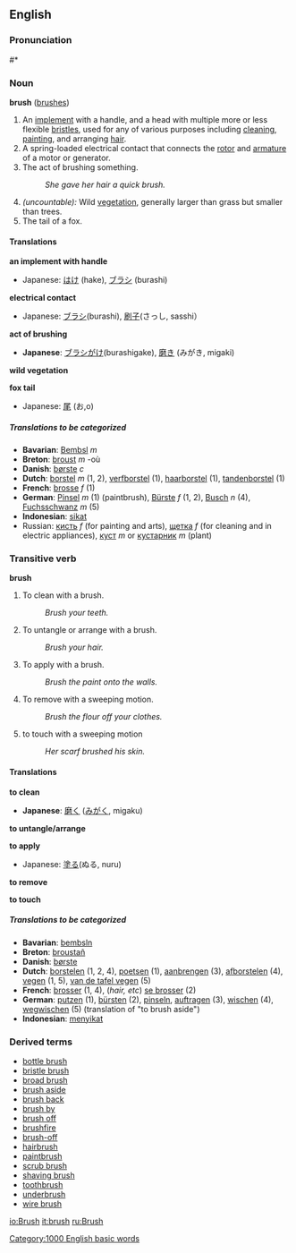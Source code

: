 ==English==
===Pronunciation===
#*{{audio|en-us-brush.ogg|Audio (US)}}

=== Noun ===
'''brush''' ([[brushes]])

#<!--DefN-A--> An [[implement]] with a handle, and a head with multiple more or less flexible [[bristle]]s, used for any of various purposes including [[clean]]ing, [[paint]]ing, and arranging [[hair]].
#<!--DefN-B--> A spring-loaded electrical contact that connects the [[rotor]] and [[armature]] of a motor or generator.
#<!--DefN-C--> The act of brushing something.
#: ''She gave her hair a quick brush.''
#<!--DefN-D--> ''(uncountable):'' Wild [[vegetation]], generally larger than grass but smaller than trees.
#<!--DefN-E--> The tail of a fox.

====Translations====
<!--DefN-A-->'''an implement with handle'''
{{top}}
*Japanese: [[はけ]] (hake), [[ブラシ]] (burashi)
{{mid}}
{{bottom}}

<!--DefN-B-->'''electrical contact'''
{{top}}
*Japanese: [[ブラシ]](burashi), [[刷子]](さっし, sasshi）
{{mid}}
{{bottom}}

<!--DefN-C-->'''act of brushing'''
{{top}}
*'''Japanese''': [[ブラシがけ]](burashigake), [[磨き]] (みがき, migaki) 
{{mid}}
{{bottom}}

<!--DefN-D-->'''wild vegetation'''
{{top}}
{{mid}}
{{bottom}}

<!--DefN-E-->'''fox tail'''
{{top}}
*Japanese: [[尾]] (お,o)
{{mid}}
{{bottom}}

=====Translations to be categorized=====
{{checktrans}}
*'''Bavarian''': [[Bembsl]] ''m'' <!-- definition not verified -->
*'''Breton''': [[broust]] ''m'' -où <!-- definition not verified -->
*'''Danish''': [[børste]] ''c''
*'''Dutch''': [[borstel]] ''m'' (1, 2), [[verfborstel]] (1), [[haarborstel]] (1), [[tandenborstel]] (1)
*'''French''': [[brosse]] ''f'' (1)
*'''German''': [[Pinsel]] ''m'' (1) (paintbrush), [[Bürste]] ''f'' (1, 2),  [[Busch]] ''n'' (4), [[Fuchsschwanz]] ''m'' (5)
*'''Indonesian''': [[sikat]] <!-- definition not verified -->
*Russian: [[кисть]] ''f'' (for painting and arts), [[щетка]] ''f'' (for cleaning and in electric appliances), [[куст]] ''m'' or [[кустарник]] ''m'' (plant)

=== Transitive verb ===
'''brush'''

#<!--DefTV-A-->To clean with a brush.
#: ''Brush your teeth.''
#<!--DefTV-B-->To untangle or arrange with a brush.
#: ''Brush your hair.''
#<!--DefTV-C-->To apply with a brush.
#: ''Brush the paint onto the walls.''
#<!--DefTV-D-->To remove with a sweeping motion.
#: ''Brush the flour off your clothes.''
#<!--DefTV-E-->to touch with a sweeping motion
#: ''Her scarf brushed his skin.''

====Translations====
<!--DefTV-A-->'''to clean'''
{{top}}
*'''Japanese''': [[磨く]] ([[みがく]], migaku) 
{{mid}}
{{bottom}}

<!--DefTV-B-->'''to untangle/arrange'''
{{top}}
{{mid}}
{{bottom}}

<!--DefTV-C-->'''to apply'''
{{top}}
*Japanese: [[塗る]](ぬる, nuru)
{{mid}}
{{bottom}}

<!--DefTV-D-->'''to remove'''
{{top}}
{{mid}}
{{bottom}}

<!--DefTV-E-->'''to touch'''
{{top}}
{{mid}}
{{bottom}}

=====Translations to be categorized=====
{{checktrans}}
*'''Bavarian''': [[bembsln]] <!-- definition not verified -->
*'''Breton''': [[broustañ]] <!-- definition not verified -->
*'''Danish''': [[børste]]
*'''Dutch''': [[borstelen]] (1, 2, 4), [[poetsen]] (1), [[aanbrengen]] (3), [[afborstelen]] (4), [[vegen]] (1, 5), [[van de tafel vegen]] (5)
*'''French''': [[brosser]] (1, 4), (''hair, etc'') [[se brosser]] (2)
*'''German''': [[putzen]] (1), [[bürsten]] (2), [[pinseln]], [[auftragen]] (3), [[wischen]] (4), [[wegwischen]] (5) (translation of "to brush aside")
*'''Indonesian''': [[sikat|menyikat]] <!-- definition not verified -->

===Derived terms===
*[[bottle brush]]
*[[bristle brush]]
*[[broad brush]]
*[[brush aside]]
*[[brush back]]
*[[brush by]]
*[[brush off]]
*[[brushfire]]
*[[brush-off]]
*[[hairbrush]]
*[[paintbrush]]
*[[scrub brush]]
*[[shaving brush]]
*[[toothbrush]]
*[[underbrush]]
*[[wire brush]]

[[Category:1000 English basic words]]

[[io:Brush]]
[[it:brush]]
[[ru:Brush]]